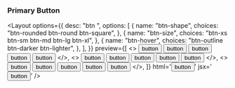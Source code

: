 
### Primary Button

<Layout
  options={{
    desc: "btn <btn-shape> <btn-size> <btn-hover>",
    options: [
      {
        name: "btn-shape",
        choices: "btn-rounded btn-round btn-square",
      },
      {
        name: "btn-size",
        choices: "btn-xs btn-sm btn-md btn-lg btn-xl",
      },
      {
        name: "btn-hover",
        choices: "btn-outline btn-darker btn-lighter",
      },
    ],
  }}
  preview={[
    <>
      <button class="btn btn-rounded btn-xs btn-darker">button</button>
      <button class="btn btn-rounded btn-sm btn-darker">button</button>
      <button class="btn btn-rounded btn-md btn-darker">button</button>
      <button class="btn btn-rounded btn-lg btn-darker">button</button>
      <button class="btn btn-rounded btn-xl btn-darker">button</button>
    </>,
    <>
      <button class="btn btn-round btn-xs btn-outline">button</button>
      <button class="btn btn-round btn-sm btn-outline">button</button>
      <button class="btn btn-round btn-md btn-outline">button</button>
      <button class="btn btn-round btn-lg btn-outline">button</button>
      <button class="btn btn-round btn-xl btn-outline">button</button>
    </>,
    <>
      <button class="btn btn-square btn-xs btn-lighter">button</button>
      <button class="btn btn-square btn-sm btn-lighter">button</button>
      <button class="btn btn-square btn-md btn-lighter">button</button>
      <button class="btn btn-square btn-lg btn-lighter">button</button>
      <button class="btn btn-square btn-xl btn-lighter">button</button>
    </>,
  ]}
  html='<button class="btn btn-rounded btn-md btn-darker" >button</button>'
  jsx='<button className="btn btn-round btn-md btn-outline">button</button>'
/>

